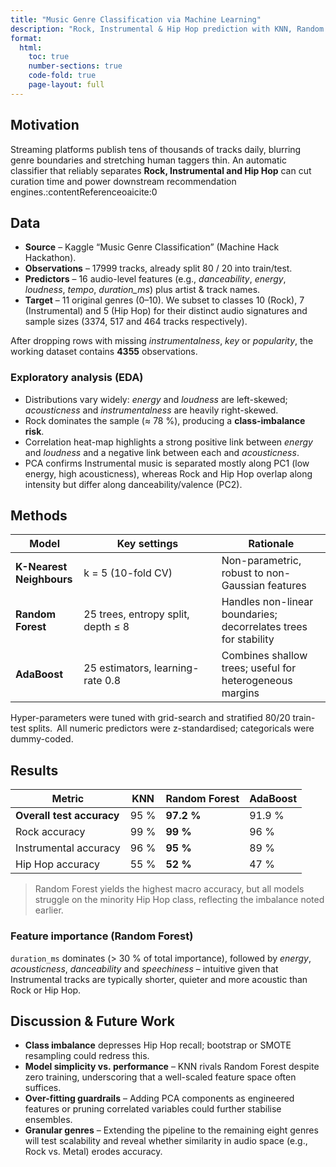 ```yaml
---
title: "Music Genre Classification via Machine Learning"
description: "Rock, Instrumental & Hip Hop prediction with KNN, Random Forest and AdaBoost"
format:
  html:
    toc: true        
    number-sections: true
    code-fold: true   
    page-layout: full
---
```


## Motivation

Streaming platforms publish tens of thousands of tracks daily, blurring genre boundaries and stretching human taggers thin. An automatic classifier that reliably separates **Rock, Instrumental and Hip Hop** can cut curation time and power downstream recommendation engines.:contentReference[oaicite:0]{index=0}

## Data

* **Source** – Kaggle “Music Genre Classification” (Machine Hack Hackathon).  
* **Observations** – 17999 tracks, already split 80 / 20 into train/test.  
* **Predictors** – 16 audio-level features (e.g., *danceability*, *energy*, *loudness*, *tempo*, *duration_ms*) plus artist & track names.  
* **Target** – 11 original genres (0–10). We subset to classes 10 (Rock), 7 (Instrumental) and 5 (Hip Hop) for their distinct audio signatures and sample sizes (3374, 517 and 464 tracks respectively).

After dropping rows with missing *instrumentalness*, *key* or *popularity*, the working dataset contains **4355** observations.

### Exploratory analysis (EDA)

* Distributions vary widely: *energy* and *loudness* are left-skewed; *acousticness* and *instrumentalness* are heavily right-skewed.  
* Rock dominates the sample (≈ 78 %), producing a **class-imbalance risk**.  
* Correlation heat-map highlights a strong positive link between *energy* and *loudness* and a negative link between each and *acousticness*. 
* PCA confirms Instrumental music is separated mostly along PC1 (low energy, high acousticness), whereas Rock and Hip Hop overlap along intensity but differ along danceability/valence (PC2).

## Methods

| Model | Key settings | Rationale |
|-------|--------------|-----------|
| **K-Nearest Neighbours** | k = 5 (10-fold CV) | Non-parametric, robust to non-Gaussian features |
| **Random Forest** | 25 trees, entropy split, depth ≤ 8 | Handles non-linear boundaries; decorrelates trees for stability |
| **AdaBoost** | 25 estimators, learning-rate 0.8 | Combines shallow trees; useful for heterogeneous margins |

Hyper-parameters were tuned with grid-search and stratified 80/20 train-test splits. All numeric predictors were z-standardised; categoricals were dummy-coded.

## Results

| Metric | KNN | Random Forest | AdaBoost |
|--------|-----|---------------|----------|
| **Overall test accuracy** | 95 % | **97.2 %** | 91.9 % |
| Rock accuracy | 99 % | **99 %** | 96 % |
| Instrumental accuracy | 96 % | **95 %** | 89 % |
| Hip Hop accuracy | 55 % | **52 %** | 47 % |

> Random Forest yields the highest macro accuracy, but all models struggle on the minority Hip Hop class, reflecting the imbalance noted earlier.

### Feature importance (Random Forest)

`duration_ms` dominates (> 30 % of total importance), followed by *energy*, *acousticness*, *danceability* and *speechiness* – intuitive given that Instrumental tracks are typically shorter, quieter and more acoustic than Rock or Hip Hop.

## Discussion & Future Work

* **Class imbalance** depresses Hip Hop recall; bootstrap or SMOTE resampling could redress this.  
* **Model simplicity vs. performance** – KNN rivals Random Forest despite zero training, underscoring that a well-scaled feature space often suffices.  
* **Over-fitting guardrails** – Adding PCA components as engineered features or pruning correlated variables could further stabilise ensembles.  
* **Granular genres** – Extending the pipeline to the remaining eight genres will test scalability and reveal whether similarity in audio space (e.g., Rock vs. Metal) erodes accuracy.


